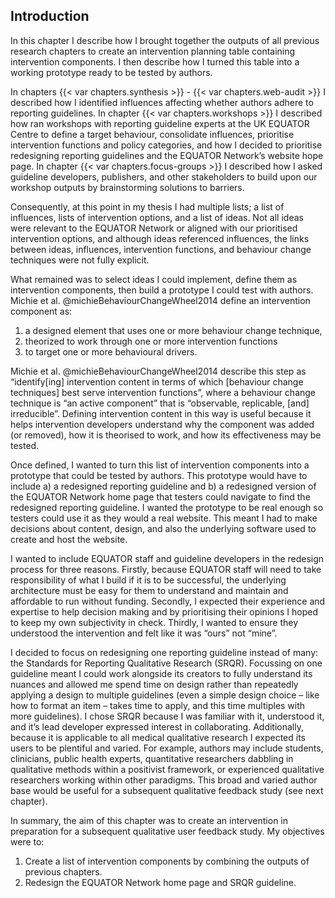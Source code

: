 ## Introduction

In this chapter I describe how I brought together the outputs of all previous research chapters to create an intervention planning table containing intervention components. I then describe how I turned this table into a working prototype ready to be tested by authors.

In chapters {{< var chapters.synthesis >}} - {{< var chapters.web-audit >}} I described how I identified influences affecting whether authors adhere to reporting guidelines. In chapter {{< var chapters.workshops >}} I described how ran workshops with reporting guideline experts at the UK EQUATOR Centre to define a target behaviour, consolidate influences, prioritise intervention functions and policy categories, and how I decided to prioritise redesigning reporting guidelines and the EQUATOR Network's website hope page. In chapter {{< var chapters.focus-groups >}} I described how I asked guideline developers, publishers, and other stakeholders to build upon our workshop outputs by brainstorming solutions to barriers. 

Consequently, at this point in my thesis I had multiple lists; a list of influences, lists of intervention options, and a list of ideas. Not all ideas were relevant to the EQUATOR Network or aligned with our prioritised intervention options, and although ideas referenced influences, the links between ideas, influences, intervention functions, and behaviour change techniques were not fully explicit. 

What remained was to select ideas I could implement, define them as intervention components, then build a prototype I could test with authors. Michie et al.  @michieBehaviourChangeWheel2014 define an intervention component as:

1. a designed element that uses one or more behaviour change technique,
2. theorized to work through one or more intervention functions 
3. to target one or more behavioural drivers. 

Michie et al. @michieBehaviourChangeWheel2014 describe this step as "identify[ing] intervention content in terms of which [behaviour change techniques] best serve intervention functions", where a behaviour change technique is "an active component" that is "observable, replicable, [and] irreducible". Defining intervention content in this way is useful because it helps intervention developers understand why the component was added (or removed), how it is theorised to work, and how its effectiveness may be tested.

Once defined, I wanted to turn this list of intervention components into a prototype that could be tested by authors. This prototype would have to include a) a redesigned reporting guideline and b) a redesigned version of the EQUATOR Network home page that testers could navigate to find the redesigned reporting guideline. I wanted the prototype to be real enough so testers could use it as they would a real website. This meant I had to make decisions about content, design, and also the underlying software used to create and host the website.

I wanted to include EQUATOR staff and guideline developers in the redesign process for three reasons. Firstly, because EQUATOR staff will need to take responsibility of what I build if it is to be successful, the underlying architecture must be easy for them to understand and maintain and affordable to run without funding. Secondly, I expected their experience and expertise to help decision making and by prioritising their opinions I hoped to keep my own subjectivity in check. Thirdly, I wanted to ensure they understood the intervention and felt like it was "ours" not "mine".

I decided to focus on redesigning one reporting guideline instead of many: the Standards for Reporting Qualitative Research (SRQR). Focussing on one guideline meant I could work alongside its creators to fully understand its nuances and allowed me spend time on design rather than repeatedly applying a design to multiple guidelines (even a simple design choice – like how to format an item – takes time to apply, and this time multiples with more guidelines). I chose SRQR because I was familiar with it, understood it, and it's lead developer expressed interest in collaborating. Additionally, because it is applicable to all medical qualitative research I expected its users to be plentiful and varied. For example, authors may include students, clinicians, public health experts, quantitative researchers dabbling in qualitative methods within a positivist framework, or experienced qualitative researchers working within other paradigms. This broad and varied author base would be useful for a subsequent qualitative feedback study (see next chapter).

In summary, the aim of this chapter was to create an intervention in preparation for a subsequent qualitative user feedback study. My objectives were to:

1. Create a list of intervention components by combining the outputs of previous chapters.
2. Redesign the EQUATOR Network home page and SRQR guideline.
